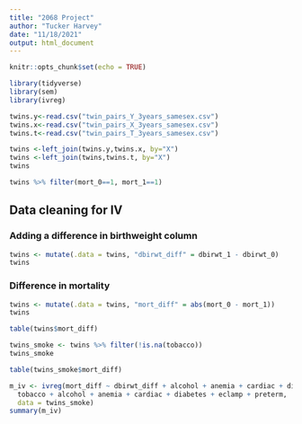 ```yaml
---
title: "2068 Project"
author: "Tucker Harvey"
date: "11/18/2021"
output: html_document
---
```


```r
knitr::opts_chunk$set(echo = TRUE)
```

```r
library(tidyverse)
library(sem)
library(ivreg)
```


```r
twins.y<-read.csv("twin_pairs_Y_3years_samesex.csv")
twins.x<-read.csv("twin_pairs_X_3years_samesex.csv")
twins.t<-read.csv("twin_pairs_T_3years_samesex.csv")
```

```r
twins <-left_join(twins.y,twins.x, by="X")
twins <-left_join(twins,twins.t, by="X")
twins
```


```r
twins %>% filter(mort_0==1, mort_1==1)
```



## Data cleaning for IV

### Adding a difference in birthweight column

```r
twins <- mutate(.data = twins, "dbirwt_diff" = dbirwt_1 - dbirwt_0)
twins
```

### Difference in mortality

```r
twins <- mutate(.data = twins, "mort_diff" = abs(mort_0 - mort_1))
twins
```


```r
table(twins$mort_diff)
```




```r
twins_smoke <- twins %>% filter(!is.na(tobacco)) 
twins_smoke
```




```r
table(twins_smoke$mort_diff)
```


```r
m_iv <- ivreg(mort_diff ~ dbirwt_diff + alcohol + anemia + cardiac + diabetes + eclamp + preterm|
  tobacco + alcohol + anemia + cardiac + diabetes + eclamp + preterm,
  data = twins_smoke)
summary(m_iv)
```











